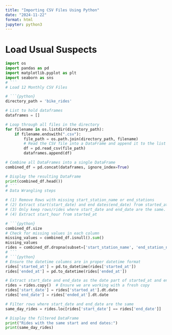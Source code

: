 ---
title: "Importing CSV Files Using Python"
date: "2024-11-22"
format: html
jupyter: python3
---
# Load Usual Suspects

```{python}
import os
import pandas as pd
import matplotlib.pyplot as plt
import seaborn as sns
# ```
# Load 12 Monthly CSV Files

# ```{python}
directory_path = 'bike_rides'

# List to hold dataframes
dataframes = []

# Loop through all files in the directory
for filename in os.listdir(directory_path):
    if filename.endswith(".csv"):
        file_path = os.path.join(directory_path, filename)
        # Read the CSV file into a DataFrame and append it to the list
        df = pd.read_csv(file_path)
        dataframes.append(df)

# Combine all DataFrames into a single DataFrame
combined_df = pd.concat(dataframes, ignore_index=True)

# Display the resulting DataFrame
print(combined_df.head())
# ```
# Data Wrangling steps

# (1) Remove Rows with missing start_station_name or end_stations
# (2) Extract start(start_date) and end dates(end_date) from started_at and ended_at columns
# (3) Only keep rows/rides where start_date and end_date are the same.
# (4) Extract start_hour from started_at

# ```{python}
combined_df.size
# Check for missing values in each column
missing_values = combined_df.isnull().sum()
missing_values
rides = combined_df.dropna(subset=['start_station_name', 'end_station_name'])
# ```
# ```{python}
# Ensure the datetime columns are in proper datetime format
rides['started_at'] = pd.to_datetime(rides['started_at'])
rides['ended_at'] = pd.to_datetime(rides['ended_at'])

# Extract start_date and end_date as the date part of started_at and ended_at
rides = rides.copy()  # Ensure we are working with a fresh copy
rides['start_date'] = rides['started_at'].dt.date
rides['end_date'] = rides['ended_at'].dt.date

# Filter rows where start_date and end_date are the same
same_day_rides = rides.loc[rides['start_date'] == rides['end_date']]

# Display the filtered DataFrame
print("Rides with the same start and end dates:")
print(same_day_rides)


```
